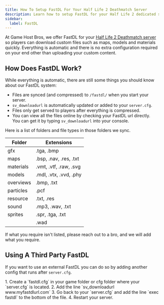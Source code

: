 ```yaml
---
title: How To Setup FastDL For Your Half Life 2 Deathmatch Server
description: Learn how to setup FastDL for your Half Life 2 dedicated server.
sidebar:
  label: FastDL
---
```


At Game Host Bros, we offer FastDL for your [Half Life 2 Deathmatch server](https://www.gamehostbros.com/half-life-2-deathmatch-server-hosting/) so players can download custom files such as maps, models and materials quickly. Everything is automatic and there is no extra configuration required on your end other than uploading your custom content. 

## How Does FastDL Work?
While everything is automatic, there are still some things you should know about our FastDL system:
- Files are synced (and compressed) to `/fastdl/` when you start your server.
- `sv_downloadurl` is automatically updated or added to your `server.cfg`.
- Files only get served to players after everything is compressed.
- You can view all the files online by checking your FastDL url directly. You can get it by typing `sv_downloadurl` into your console.

Here is a list of folders and file types in those folders we sync.

| Folder       | Extensions                        |
|--------------|----------------------------------|
| gfx          | .tga, .bmp                        |
| maps         | .bsp, .nav, .res, .txt            |
| materials    | .vmt, .vtf, .raw, .svg            |
| models       | .mdl, .vtx, .vvd, .phy            |
| overviews    | .bmp, .txt                        |
| particles    | .pcf                              |
| resource     | .txt, .res                        |
| sound        | .mp3, .wav, .txt                  |
| sprites      | .spr, .tga, .txt                  |
|              | .wad                              |

If what you require isn't listed, please reach out to a bro, and we will add what you require.

## Using A Third Party FastDL
If you want to use an external FastDL you can do so by adding another config that runs after `server.cfg`.

<Steps>
1. Create a `fastdl.cfg` in your game folder or cfg folder where your `server.cfg` is located.
2. Add the line `sv_downloadurl www.myfastdlurl.com`
3. Go back to your `server.cfg` and add the line `exec fastdl` to the bottom of the file.
4. Restart your server. 
</Steps>